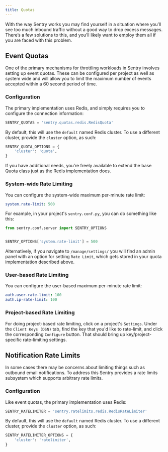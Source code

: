 ```yaml
---
title: Quotas
---
```


With the way Sentry works you may find yourself in a situation where you’ll see too much inbound traffic without a good way to drop excess messages. There’s a few solutions to this, and you’ll likely want to employ them all if you are faced with this problem.

## Event Quotas

One of the primary mechanisms for throttling workloads in Sentry involves setting up event quotas. These can be configured per project as well as system wide and will allow you to limit the maximum number of events accepted within a 60 second period of time.

### Configuration

The primary implementation uses Redis, and simply requires you to configure the connection information:

```python
SENTRY_QUOTAS = 'sentry.quotas.redis.RedisQuota'
```

By default, this will use the `default` named Redis cluster. To use a different cluster, provide the `cluster` option, as such:

```python
SENTRY_QUOTA_OPTIONS = {
    'cluster': 'quota',
}
```

If you have additional needs, you’re freely available to extend the base Quota class just as the Redis implementation does.

### System-wide Rate Limiting

You can configure the system-wide maximum per-minute rate limit:

```yaml
system.rate-limit: 500
```

For example, in your project's `sentry.conf.py`, you can do something like this:

```python
from sentry.conf.server import SENTRY_OPTIONS


SENTRY_OPTIONS['system.rate-limit'] = 500
```

Alternatively, if you navigate to `/manage/settings/` you will find an admin panel with an option for setting `Rate Limit`, which gets stored in your quota implementation described above.

### User-based Rate Limiting

You can configure the user-based maximum per-minute rate limit:

```yaml
auth.user-rate-limit: 100
auth.ip-rate-limit: 100
```

### Project-based Rate Limiting

For doing project-based rate limiting, click on a project's `Settings`. Under the `Client Keys (DSN)` tab, find the key that you'd like to rate-limit, and click the corresponding `Configure` button. That should bring up key/project-specific rate-limiting settings.

## Notification Rate Limits

In some cases there may be concerns about limiting things such as outbound email notifications. To address this Sentry provides a rate limits subsystem which supports arbitrary rate limits.

### Configuration

Like event quotas, the primary implementation uses Redis:

```python
SENTRY_RATELIMITER = 'sentry.ratelimits.redis.RedisRateLimiter'
```

By default, this will use the `default` named Redis cluster. To use a different cluster, provide the `cluster` option, as such:

```python
SENTRY_RATELIMITER_OPTIONS = {
    'cluster': 'ratelimiter',
}
```
